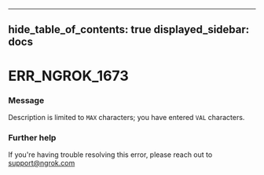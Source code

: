 

---
hide_table_of_contents: true
displayed_sidebar: docs
---


# ERR_NGROK_1673

### Message
Description is limited to `MAX` characters; you have entered `VAL` characters.

<ErrorDetails />



### Further help
If you're having trouble resolving this error, please reach out to [support@ngrok.com](mailto:support@ngrok.com?subject=Help%20with%20ERR_NGROK_1673)

